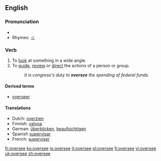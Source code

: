 ==English==

===Pronunciation===
*{{IPA|/'ovəɻsi/}}
*Rhymes: [[Rhymes:English:-iː|-iː]]

===Verb===
{{en-verb|oversees|overseeing|oversaw|overseen}}

# To [[look]] at something in a wide angle.
# To [[guide]], [[review]] or [[direct]] the actions of a person or group.
#:''It is congress's duty to '''oversee''' the spending of federal funds.''

====Derived terms====
*[[overseer]]

====Translations====
*Dutch: [[overzien]]
*Finnish: [[valvoa]]
*German: [[überblicken]], [[beaufsichtigen]]
*Spanish [[supervisar]]
*French: [[superviser]]

[[fr:oversee]]
[[ko:oversee]]
[[io:oversee]]
[[it:oversee]]
[[pl:oversee]]
[[fi:oversee]]
[[vi:oversee]]
[[uk:oversee]]
[[zh:oversee]]